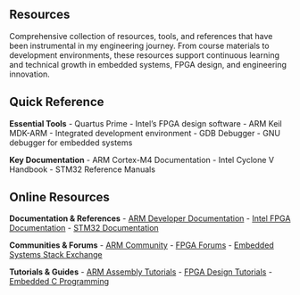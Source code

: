 ::: {.full-width-title}
::: {.section-title-container}
## Resources {.section-title}
:::
:::

::: {.resources-intro .scroll-animate}
Comprehensive collection of resources, tools, and references that have been instrumental in my engineering journey. From course materials to development environments, these resources support continuous learning and technical growth in embedded systems, FPGA design, and engineering innovation.
:::

::: {.two-column-layout}
::: {.left-column}
::: {.section-title-container}
## Quick Reference {.section-title}
:::

::: {.resources-section .scroll-animate}
**Essential Tools**
- Quartus Prime - Intel's FPGA design software
- ARM Keil MDK-ARM - Integrated development environment
- GDB Debugger - GNU debugger for embedded systems

**Key Documentation**
- ARM Cortex-M4 Documentation
- Intel Cyclone V Handbook
- STM32 Reference Manuals
:::
:::

::: {.right-column}
::: {.section-title-container}
## Online Resources {.section-title}
:::

::: {.resources-section .scroll-animate}
**Documentation & References**
- [ARM Developer Documentation](https://developer.arm.com/documentation)
- [Intel FPGA Documentation](https://www.intel.com/content/www/us/en/programmable/documentation/)
- [STM32 Documentation](https://www.st.com/en/microcontrollers-microprocessors/stm32-32-bit-arm-cortex-mcus.html)

**Communities & Forums**
- [ARM Community](https://community.arm.com/)
- [FPGA Forums](https://www.fpga4fun.com/)
- [Embedded Systems Stack Exchange](https://electronics.stackexchange.com/)

**Tutorials & Guides**
- [ARM Assembly Tutorials](https://azeria-labs.com/writing-arm-assembly-part-1/)
- [FPGA Design Tutorials](https://www.fpga4fun.com/)
- [Embedded C Programming](https://www.embedded.com/)
:::
:::
:::

<script src="scroll-animations.js"></script>